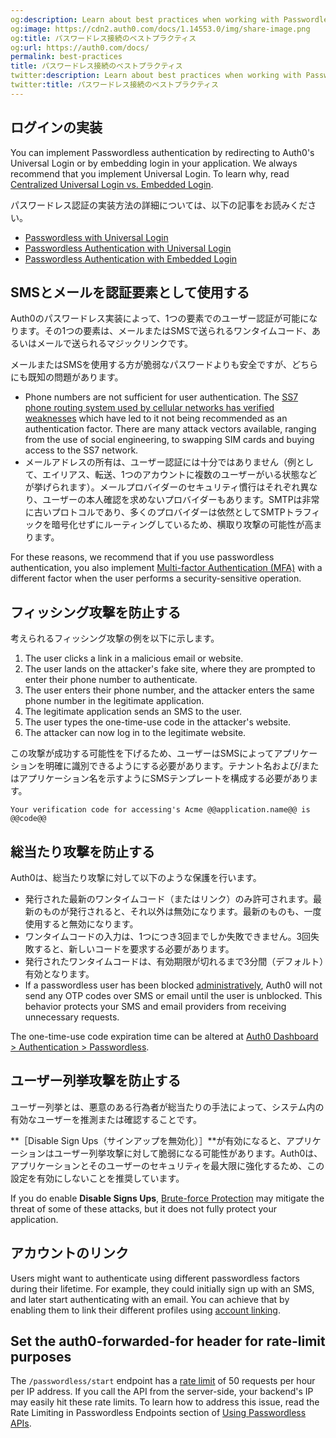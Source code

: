 ```yaml
---
og:description: Learn about best practices when working with Passwordless connections.
og:image: https://cdn2.auth0.com/docs/1.14553.0/img/share-image.png
og:title: パスワードレス接続のベストプラクティス
og:url: https://auth0.com/docs/
permalink: best-practices
title: パスワードレス接続のベストプラクティス
twitter:description: Learn about best practices when working with Passwordless connections.
twitter:title: パスワードレス接続のベストプラクティス
---
```


## ログインの実装

You can implement <Tooltip tip="Passwordless: Form of authentication that does not rely on a password as the first factor." cta="View Glossary" href="/docs/glossary?term=Passwordless">Passwordless</Tooltip> authentication by redirecting to Auth0's <Tooltip tip="Passwordless: Form of authentication that does not rely on a password as the first factor." cta="View Glossary" href="/docs/glossary?term=Universal+Login">Universal Login</Tooltip> or by embedding login in your application. We always recommend that you implement Universal Login. To learn why, read [Centralized Universal Login vs. Embedded Login](/docs/authenticate/login/universal-vs-embedded-login).

パスワードレス認証の実装方法の詳細については、以下の記事をお読みください。

* [Passwordless with Universal Login](/docs/authenticate/passwordless/passwordless-with-universal-login)
* [Passwordless Authentication with Universal Login](/docs/authenticate/passwordless/implement-login/universal-login)
* [Passwordless Authentication with Embedded Login](/docs/authenticate/passwordless/implement-login/embedded-login)

## SMSとメールを認証要素として使用する

Auth0のパスワードレス実装によって、1つの要素でのユーザー認証が可能になります。その1つの要素は、メールまたはSMSで送られるワンタイムコード、あるいはメールで送られるマジックリンクです。

メールまたはSMSを使用する方が脆弱なパスワードよりも安全ですが、どちらにも既知の問題があります。

* Phone numbers are not sufficient for user authentication. The [SS7 phone routing system used by cellular networks has verified weaknesses](https://thehackernews.com/2017/05/ss7-vulnerability-bank-hacking.html) which have led to it not being recommended as an authentication factor. There are many attack vectors available, ranging from the use of social engineering, to swapping SIM cards and buying access to the SS7 network.
* メールアドレスの所有は、ユーザー認証には十分ではありません（例として、エイリアス、転送、1つのアカウントに複数のユーザーがいる状態などが挙げられます）。メールプロバイダーのセキュリティ慣行はそれぞれ異なり、ユーザーの本人確認を求めないプロバイダーもあります。SMTPは非常に古いプロトコルであり、多くのプロバイダーは依然としてSMTPトラフィックを暗号化せずにルーティングしているため、横取り攻撃の可能性が高まります。

For these reasons, we recommend that if you use passwordless authentication, you also implement [Multi-factor Authentication (MFA)](/docs/secure/multi-factor-authentication) with a different factor when the user performs a security-sensitive operation.

## フィッシング攻撃を防止する

考えられるフィッシング攻撃の例を以下に示します。

1. The user clicks a link in a malicious email or website.
2. The user lands on the attacker's fake site, where they are prompted to enter their phone number to authenticate.
3. The user enters their phone number, and the attacker enters the same phone number in the legitimate application.
4. The legitimate application sends an SMS to the user.
5. The user types the one-time-use code in the attacker's website.
6. The attacker can now log in to the legitimate website.

この攻撃が成功する可能性を下げるため、ユーザーはSMSによってアプリケーションを明確に識別できるようにする必要があります。テナント名および/またはアプリケーション名を示すようにSMSテンプレートを構成する必要があります。

```http wrap lines
Your verification code for accessing's Acme @@application.name@@ is @@code@@
```



## 総当たり攻撃を防止する

Auth0は、総当たり攻撃に対して以下のような保護を行います。

* 発行された最新のワンタイムコード（またはリンク）のみ許可されます。最新のものが発行されると、それ以外は無効になります。最新のものも、一度使用すると無効になります。
* ワンタイムコードの入力は、1つにつき3回までしか失敗できません。3回失敗すると、新しいコードを要求する必要があります。
* 発行されたワンタイムコードは、有効期限が切れるまで3分間（デフォルト）有効となります。
* If a passwordless user has been blocked [administratively](/docs/manage-users/user-accounts/block-and-unblock-users), Auth0 will not send any OTP codes over SMS or email until the user is unblocked. This behavior protects your SMS and email providers from receiving unnecessary requests.

The one-time-use code expiration time can be altered at [Auth0 Dashboard > Authentication > Passwordless](https://manage.auth0.com/#/connections/passwordless).

## ユーザー列挙攻撃を防止する

ユーザー列挙とは、悪意のある行為者が総当たりの手法によって、システム内の有効なユーザーを推測または確認することです。

**［Disable Sign Ups（サインアップを無効化）］**が有効になると、アプリケーションはユーザー列挙攻撃に対して脆弱になる可能性があります。Auth0は、アプリケーションとそのユーザーのセキュリティを最大限に強化するため、この設定を有効にしないことを推奨しています。

If you do enable **Disable Signs Ups**, [Brute-force Protection](/docs/secure/attack-protection/brute-force-protection) may mitigate the threat of some of these attacks, but it does not fully protect your application.

## アカウントのリンク

Users might want to authenticate using different passwordless factors during their lifetime. For example, they could initially sign up with an SMS, and later start authenticating with an email. You can achieve that by enabling them to link their different profiles using [account linking](/docs/manage-users/user-accounts/user-account-linking/link-user-accounts).

## Set the auth0-forwarded-for header for rate-limit purposes

The `/passwordless/start` endpoint has a [rate limit](/docs/troubleshoot/customer-support/operational-policies/rate-limit-policy) of 50 requests per hour per IP address. If you call the API from the server-side, your backend's IP may easily hit these rate limits. To learn how to address this issue, read the Rate Limiting in Passwordless Endpoints section of [Using Passwordless APIs](/docs/authenticate/passwordless/implement-login/embedded-login/relevant-api-endpoints).